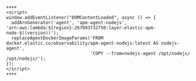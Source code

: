 ```
++++
<script>
window.addEventListener("DOMContentLoaded", async () => {
  addArnGenerator('agent', 'apm-agent-nodejs', 'arn:aws:lambda:${region}:267093732750:layer:elastic-apm-node-$((version))');
  replaceAgentDockerImageParams('FROM docker.elastic.co/observability/apm-agent-nodejs:latest AS nodejs-agent',
                                'COPY --from=nodejs-agent /opt/nodejs/ /opt/nodejs/');
});
</script>
++++
```

